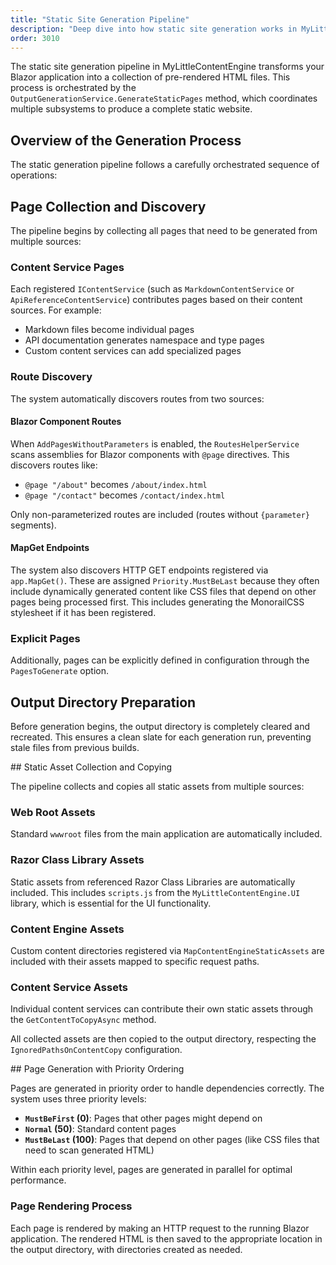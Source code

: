 ```yaml
---
title: "Static Site Generation Pipeline"
description: "Deep dive into how static site generation works in MyLittleContentEngine"
order: 3010
---
```


The static site generation pipeline in MyLittleContentEngine transforms your Blazor application into a collection of
pre-rendered HTML files. This process is orchestrated by the `OutputGenerationService.GenerateStaticPages` method, which
coordinates multiple subsystems to produce a complete static website.

## Overview of the Generation Process

The static generation pipeline follows a carefully orchestrated sequence of operations:
<Steps>
<Step stepNumber="1">
## Page Collection and Discovery

The pipeline begins by collecting all pages that need to be generated from multiple sources:

### Content Service Pages

Each registered `IContentService` (such as `MarkdownContentService` or `ApiReferenceContentService`) contributes pages
based on their content sources. For example:

- Markdown files become individual pages
- API documentation generates namespace and type pages
- Custom content services can add specialized pages

### Route Discovery

The system automatically discovers routes from two sources:

#### Blazor Component Routes

When `AddPagesWithoutParameters` is enabled, the `RoutesHelperService` scans assemblies for Blazor components with
`@page` directives. This discovers routes like:

- `@page "/about"` becomes `/about/index.html`
- `@page "/contact"` becomes `/contact/index.html`

Only non-parameterized routes are included (routes without `{parameter}` segments).

#### MapGet Endpoints

The system also discovers HTTP GET endpoints registered via `app.MapGet()`. These are assigned `Priority.MustBeLast`
because they often include dynamically generated content like CSS files that depend on other pages being processed
first. This includes generating the MonorailCSS stylesheet if it has been registered.

### Explicit Pages

Additionally, pages can be explicitly defined in configuration through the `PagesToGenerate` option.

</Step>
<Step stepNumber="2">

## Output Directory Preparation

Before generation begins, the output directory is completely cleared and recreated. This ensures a clean slate for each
generation run, preventing stale files from previous builds.


</Step>
<Step stepNumber="3">
## Static Asset Collection and Copying

The pipeline collects and copies all static assets from multiple sources:

### Web Root Assets

Standard `wwwroot` files from the main application are automatically included.

### Razor Class Library Assets

Static assets from referenced Razor Class Libraries are automatically included. This includes `scripts.js` from the
`MyLittleContentEngine.UI` library, which is essential for the UI functionality.

### Content Engine Assets

Custom content directories registered via `MapContentEngineStaticAssets` are included with their assets mapped to
specific request paths.

### Content Service Assets

Individual content services can contribute their own static assets through the `GetContentToCopyAsync` method.

All collected assets are then copied to the output directory, respecting the `IgnoredPathsOnContentCopy` configuration.

</Step>
<Step stepNumber="4">
## Page Generation with Priority Ordering

Pages are generated in priority order to handle dependencies correctly. The system uses three priority levels:

- **`MustBeFirst` (0)**: Pages that other pages might depend on
- **`Normal` (50)**: Standard content pages
- **`MustBeLast` (100)**: Pages that depend on other pages (like CSS files that need to scan generated HTML)

Within each priority level, pages are generated in parallel for optimal performance.

### Page Rendering Process

Each page is rendered by making an HTTP request to the running Blazor application. The rendered HTML is then saved to
the appropriate location in the output directory, with directories created as needed.
</Step>
</Steps>